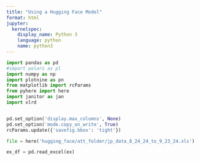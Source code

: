 ```yaml
---
title: "Using a Hugging Face Model"
format: html
jupyter:
  kernelspec:
    display_name: Python 3
    language: python
    name: python3
---
```



```python
import pandas as pd
#import polars as pl
import numpy as np
import plotnine as pn
from matplotlib import rcParams
from pyhere import here
import janitor as jan
import xlrd


pd.set_option('display.max_columns', None)
pd.set_option('mode.copy_on_write', True)
rcParams.update({'savefig.bbox': 'tight'})
```

```python
file = here('hugging_face/att_folder/jp_data_8_24_24_to_9_23_24.xls')
```

```python

ex_df = pd.read_excel(ex)
```